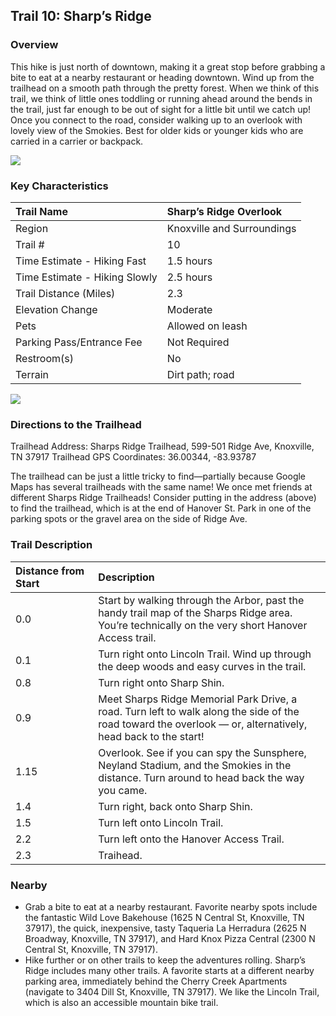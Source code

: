 ## Trail 10: Sharp's Ridge

### Overview

This hike is just north of downtown, making it a great stop before grabbing a bite to eat at a nearby restaurant or heading downtown. Wind up from the trailhead on a smooth path through the pretty forest. When we think of this trail, we think of little ones toddling or running ahead around the bends in the trail, just far enough to be out of sight for a little bit until we catch up! Once you connect to the road, consider walking up to an overlook with lovely view of the Smokies. Best for older kids or younger kids who are carried in a carrier or backpack.

![](img/trail-10-figure-01.jpg)

### Key Characteristics

| Trail Name                    | Sharp's Ridge Overlook     |
|:------------------------------|:---------------------------|
| Region                        | Knoxville and Surroundings |
| Trail \#                      | 10                         |
| Time Estimate - Hiking Fast   | 1.5 hours                  |
| Time Estimate - Hiking Slowly | 2.5 hours                  |
| Trail Distance (Miles)        | 2.3                        |
| Elevation Change              | Moderate                   |
| Pets                          | Allowed on leash           |
| Parking Pass/Entrance Fee     | Not Required               |
| Restroom(s)                   | No                         |
| Terrain                       | Dirt path; road            |

![](maps/trail-10-map.jpeg)

### Directions to the Trailhead

Trailhead Address: Sharps Ridge Trailhead, 599-501 Ridge Ave, Knoxville, TN 37917 Trailhead GPS Coordinates: 36.00344, -83.93787

The trailhead can be just a little tricky to find---partially because Google Maps has several trailheads with the same name! We once met friends at different Sharps Ridge Trailheads! Consider putting in the address (above) to find the trailhead, which is at the end of Hanover St. Park in one of the parking spots or the gravel area on the side of Ridge Ave.

### Trail Description

| Distance from Start | Description                                                                                                                                                    |
|:------------|:-----------------------------------|
| 0.0                 | Start by walking through the Arbor, past the handy trail map of the Sharps Ridge area. You're technically on the very short Hanover Access trail.              |
| 0.1                 | Turn right onto Lincoln Trail. Wind up through the deep woods and easy curves in the trail.                                                                    |
| 0.8                 | Turn right onto Sharp Shin.                                                                                                                                    |
| 0.9                 | Meet Sharps Ridge Memorial Park Drive, a road. Turn left to walk along the side of the road toward the overlook --- or, alternatively, head back to the start! |
| 1.15                | Overlook. See if you can spy the Sunsphere, Neyland Stadium, and the Smokies in the distance. Turn around to head back the way you came.                       |
| 1.4                 | Turn right, back onto Sharp Shin.                                                                                                                              |
| 1.5                 | Turn left onto Lincoln Trail.                                                                                                                                  |
| 2.2                 | Turn left onto the Hanover Access Trail.                                                                                                                       |
| 2.3                 | Traihead.                                                                                                                                                      |

### Nearby

-   Grab a bite to eat at a nearby restaurant. Favorite nearby spots include the fantastic Wild Love Bakehouse (1625 N Central St, Knoxville, TN 37917), the quick, inexpensive, tasty Taqueria La Herradura (2625 N Broadway, Knoxville, TN 37917), and Hard Knox Pizza Central (2300 N Central St, Knoxville, TN 37917).
-   Hike further or on other trails to keep the adventures rolling. Sharp's Ridge includes many other trails. A favorite starts at a different nearby parking area, immediately behind the Cherry Creek Apartments (navigate to 3404 Dill St, Knoxville, TN 37917). We like the Lincoln Trail, which is also an accessible mountain bike trail.
